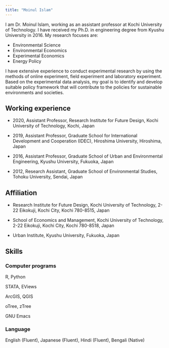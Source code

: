 ```yaml
---
title: "Moinul Islam"
---
```

I am Dr. Moinul Islam, working as an assistant professor at Kochi University of Technology. I have received my Ph.D. in engineering degree from Kyushu University in 2016. My research focuses are:

- Environmental Science
- Environmental Economics
- Experimental Economics
- Energy Policy

I have extensive experience to conduct experimental research by using the methods of online experiment, field experiment and laboratory experiment. Based on the experimental data analysis, my goal is to identify and develop suitable policy framework that will contribute to the policies for sustainable environments and societies.

## Working experience

- 2020, Assistant Professor, Research Institute for Future Design, Kochi University of Technology, Kochi, Japan

- 2019, Assistant Professor, Graduate School for International Development and Cooperation (IDEC), Hiroshima University, Hiroshima, Japan

- 2016, Assistant Professor, Graduate School of Urban and Environmental Engineering, Kyushu University, Fukuoka, Japan

- 2012, Research Assistant, Graduate School of Environmental Studies, Tohoku University, Sendai, Japan


## Affiliation

- Research Institute for Future Design, Kochi University of Technology, 2-22 Eikokuji, Kochi City, Kochi 780-8515, Japan

- School of Economics and Management, Kochi University of Technology, 2-22 Eikokuji, Kochi City, Kochi 780-8518, Japan

- Urban Institute, Kyushu University, Fukuoka, Japan

## Skills

### Computer programs

R, Python

STATA, EViews

ArcGIS, QGIS

oTree, zTree

GNU Emacs

### Language

English (Fluent), Japanese (Fluent), Hindi (Fluent), Bengali (Native)





